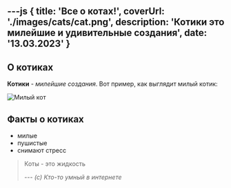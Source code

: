 ---js
{
    title: 'Все о котах!',
    coverUrl: './images/cats/cat.png',
    description: 'Котики это милейшие и удивительные создания',
    date: '13.03.2023'
}
---

## О котиках
**Котики** - *милейшие создания*. Вот пример, как выглядит милый котик:

![Милый кот](./images/cats/cat.png)

## Факты о котиках
- милые
- пушистые
- снимают стресс

> Коты - это жидкость
>
> --- <cite>(с) Кто-то умный в интернете</cite>
